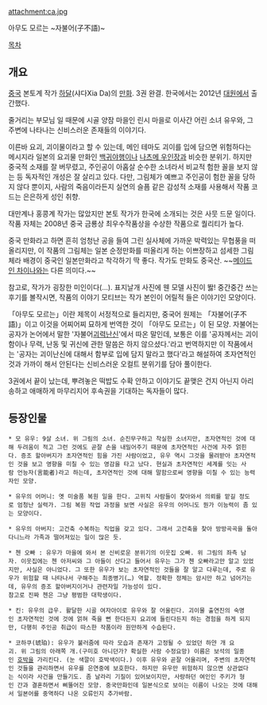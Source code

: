 attachment:ca.jpg

아무도 모르는 ~자불어(子不語)~

[[목차]]
== 개요 ==
[[중국]] 본토계 작가 [[하달]](샤다Xia Da)의 [[만화]]. 3권 완결. 한국에서는 2012년 [[대원]]에서 출간했다.

줄거리는 부모님 일 때문에 시골 양잠 마을인 린시 마을로 이사간 어린 소녀 유우와, 그 주변에 나타나는 신비스러운 존재들의 이야기다.

이른바 요괴, 괴이물이라고 할 수 있는데, 메인 테마도 괴이를 입에 담으면 위험하다는 메시지라 일본의 요괴물 만화인 [[백귀야행]]이나 [[나츠메 우인장]]과 비슷한 분위기. 하지만 중국적 소재를 잘 버무렸고, 주인공이 아홉살 순수한 소녀라서 비교적 험한 꼴을 보지 않는 등 독자적인 개성은 잘 살리고 있다.
다만, 그림체가 예쁘고 주인공이 험한 꼴을 당하지 않다 뿐이지, 사람의 죽음이라든지 실연의 슬픔 같은 감성적 소재를 사용해서 작품 코드는 은은하게 성인 취향.

대만계나 홍콩계 작가는 많았지만 본토 작가가 한국에 소개되는 것은 사뭇 드문 일이다. 작품 자체는 2008년 중국 금룡상 최우수작품상을 수상한 작품으로 퀄리티가 높다.

중국 만화라고 하면 흔히 엄청난 공을 들여 그린 실사체에 가까운 박력있는 무협풍을 떠올리지만, 이 작품의 그림체는 일본 순정만화를 떠올리게 하는 이쁘장하고 섬세한 그림체라 배경이 중국인 일본만화라고 착각하기 딱 좋다. 작가도 만화도 중국산. ~~[[메이드 인 차이나]]와는 다른 의미다.~~

참고로, 작가가 굉장한 미인이다(…). 표지날개 사진에 웬 모델 사진이 똻! 중간중간 쓰는 후기를 볼작시면, 작품의 이야기 모티브는 작가 본인이 어릴적 들은 이야기인 모양이다.

「아무도 모르는」이란 제목이 서정적으로 들리지만, 중국어 원제는 「자불어(子不語)」이고 이것을 어찌어찌 묘하게 번역한 것이 「아무도 모르는」이 된 모양.
자불어는 공자가 논어에서 말한 '자불어[[괴력난신]]'에서 따온 말인데, 보통은 이를 '공자께서는 괴이함이나 무력, 난동 및 귀신에 관한 말씀은 하지 않으셨다.'라고 번역하지만 이 작품에서는 '공자는 괴이난신에 대해서 함부로 입에 담지 말라고 했다'라고 해설하여 초자연적인 것과 가까이 해서 안된다는 신비스러운 오컬트 분위기를 담아 풀이한다.

3권에서 끝이 났는데, 뿌려놓은 떡밥도 수확 안하고 이야기도 끝맺은 건지 아닌지 아리송하고 애매하게 마무리지어 후속권을 기대하는 독자들이 많다.

== 등장인물 ==
 * 모 유우: 9살 소녀. 위 그림의 소녀. 순진무구하고 착실한 소녀지만, 초자연적인 것에 대해 두려움이 적고 그런 것에도 곧잘 손을 내밀어주기 때문에 초자연적인 사건에 자주 얽힌다. 증조 할아버지가 초자연적인 힘을 가진 사람이었고, 유우 역시 그것을 물려받아 초자연적인 것을 보고 영향을 미칠 수 있는 영감을 타고 났다. 현실과 초자연적인 세계를 잇는 사람 언능자(言能者)라고 하는데, 초자연적인 것에 대해 말함으로써 영향을 미칠 수 있는 능력자인 모양.

 * 유우의 어머니: 옛 미술품 복원 일을 한다. 고위직 사람들이 찾아와서 의뢰를 맡길 정도로 엄청난 실력가. 그림 복원 작업 과정을 보면 사실은 유우의 어머니도 뭔가 이능력이 좀 있는 모양이다.

 * 유우의 아버지: 고건축 수복하는 직업을 갖고 있다. 그래서 고건축을 찾아 방방곡곡을 돌아다니느라 가족과 떨어져있는 일이 많은 듯.

 * 첸 오빠 : 유우가 마을에 와서 본 신비로운 분위기의 이웃집 오빠. 위 그림의 좌측 남자. 이웃집에는 첸 아저씨와 그 아들이 산다고 들어서 유우는 그가 첸 오빠라고만 알고 있었지만, 사실은 아니었다. 그 또한 유우가 보는 초자연적인 것들을 잘 알고 다루는데, 주로 유우가 위험할 때 나타나서 구해주는 최종병기(…) 역할. 정확한 정체는 암시만 하고 넘어가는데, 유우의 증조 할아버지이거나 관련자일 가능성이 있다.
 참고로 진짜 첸은 그냥 평범한 대학생이다.

 * 킨: 유우의 급우. 활달한 시골 여자아이로 유우와 잘 어울린다. 괴이물 출연진의 숙명인 초자연적인 것에 것에 얽혀 죽을 뻔 한다든지 요괴에 들린다든지 하는 경험을 하게 되지만, 다행히 주인공 취급이 따스한 작품이라 원만하게 수습된다.

 * 코하쿠(琥珀): 유우가 불러줌에 따라 모습과 존재가 고정될 수 있었던 하얀 개 요괴. 위 그림의 아래쪽 개.(구미호 아니던가? 확실한 사람 수정요망) 이름은 보석의 일종인 [[호박]]을 가리킨다. (눈 색깔이 호박색이다.) 이후 유우와 곧잘 어울리며, 주변의 초자연적인 것들을 관리하면서 유우를 은연중에 보호한다. 하지만 유우만 위험하지 않으면 상관없다는 식이라 사건을 만들기도. 좀 날라리 기질이 있어보이지만, 사랑하던 여인인 주키가 형인 간과 결혼하면서 삐뚤어진 모양. 중국만화인데 일본식으로 보이는 이름이 나오는 것에 대해서 일본어를 중역하다 나온 오류인지 추가바람.
